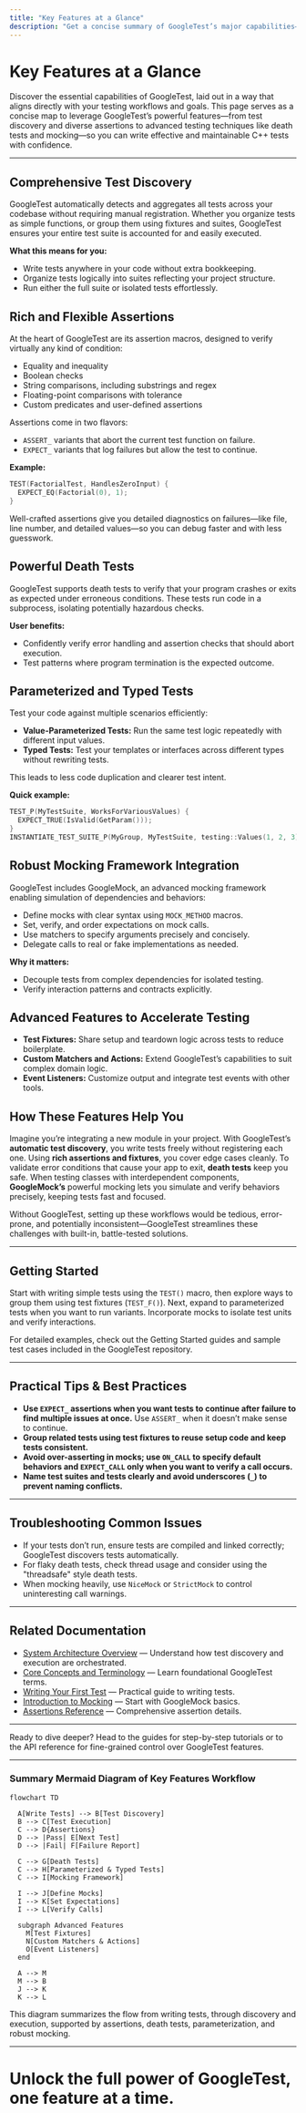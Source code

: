 ```yaml
---
title: "Key Features at a Glance"
description: "Get a concise summary of GoogleTest’s major capabilities—test discovery, diverse assertions, death tests, parameterized and typed tests, robust mocking, and more—mapped directly to user tasks and workflows."
---
```


# Key Features at a Glance

Discover the essential capabilities of GoogleTest, laid out in a way that aligns directly with your testing workflows and goals. This page serves as a concise map to leverage GoogleTest’s powerful features—from test discovery and diverse assertions to advanced testing techniques like death tests and mocking—so you can write effective and maintainable C++ tests with confidence.

---

## Comprehensive Test Discovery

GoogleTest automatically detects and aggregates all tests across your codebase without requiring manual registration. Whether you organize tests as simple functions, or group them using fixtures and suites, GoogleTest ensures your entire test suite is accounted for and easily executed.

**What this means for you:**
- Write tests anywhere in your code without extra bookkeeping.
- Organize tests logically into suites reflecting your project structure.
- Run either the full suite or isolated tests effortlessly.


## Rich and Flexible Assertions

At the heart of GoogleTest are its assertion macros, designed to verify virtually any kind of condition:

- Equality and inequality
- Boolean checks
- String comparisons, including substrings and regex
- Floating-point comparisons with tolerance
- Custom predicates and user-defined assertions

Assertions come in two flavors:
- `ASSERT_` variants that abort the current test function on failure.
- `EXPECT_` variants that log failures but allow the test to continue.

**Example:**
```cpp
TEST(FactorialTest, HandlesZeroInput) {
  EXPECT_EQ(Factorial(0), 1);
}
```

Well-crafted assertions give you detailed diagnostics on failures—like file, line number, and detailed values—so you can debug faster and with less guesswork.


## Powerful Death Tests

GoogleTest supports death tests to verify that your program crashes or exits as expected under erroneous conditions. These tests run code in a subprocess, isolating potentially hazardous checks.

**User benefits:**
- Confidently verify error handling and assertion checks that should abort execution.
- Test patterns where program termination is the expected outcome.


## Parameterized and Typed Tests

Test your code against multiple scenarios efficiently:

- **Value-Parameterized Tests:** Run the same test logic repeatedly with different input values.
- **Typed Tests:** Test your templates or interfaces across different types without rewriting tests.

This leads to less code duplication and clearer test intent.

**Quick example:**
```cpp
TEST_P(MyTestSuite, WorksForVariousValues) {
  EXPECT_TRUE(IsValid(GetParam()));
}
INSTANTIATE_TEST_SUITE_P(MyGroup, MyTestSuite, testing::Values(1, 2, 3));
```


## Robust Mocking Framework Integration

GoogleTest includes GoogleMock, an advanced mocking framework enabling simulation of dependencies and behaviors:

- Define mocks with clear syntax using `MOCK_METHOD` macros.
- Set, verify, and order expectations on mock calls.
- Use matchers to specify arguments precisely and concisely.
- Delegate calls to real or fake implementations as needed.

**Why it matters:**
- Decouple tests from complex dependencies for isolated testing.
- Verify interaction patterns and contracts explicitly.


## Advanced Features to Accelerate Testing

- **Test Fixtures:** Share setup and teardown logic across tests to reduce boilerplate.
- **Custom Matchers and Actions:** Extend GoogleTest’s capabilities to suit complex domain logic.
- **Event Listeners:** Customize output and integrate test events with other tools.


## How These Features Help You

Imagine you’re integrating a new module in your project. With GoogleTest’s **automatic test discovery**, you write tests freely without registering each one. Using **rich assertions and fixtures**, you cover edge cases cleanly. To validate error conditions that cause your app to exit, **death tests** keep you safe. When testing classes with interdependent components, **GoogleMock’s** powerful mocking lets you simulate and verify behaviors precisely, keeping tests fast and focused.

Without GoogleTest, setting up these workflows would be tedious, error-prone, and potentially inconsistent—GoogleTest streamlines these challenges with built-in, battle-tested solutions.


---

## Getting Started

Start with writing simple tests using the `TEST()` macro, then explore ways to group them using test fixtures (`TEST_F()`). Next, expand to parameterized tests when you want to run variants. Incorporate mocks to isolate test units and verify interactions.

For detailed examples, check out the Getting Started guides and sample test cases included in the GoogleTest repository.


---

## Practical Tips & Best Practices

- **Use `EXPECT_` assertions when you want tests to continue after failure to find multiple issues at once.** Use `ASSERT_` when it doesn’t make sense to continue.
- **Group related tests using test fixtures to reuse setup code and keep tests consistent.**
- **Avoid over-asserting in mocks; use `ON_CALL` to specify default behaviors and `EXPECT_CALL` only when you want to verify a call occurs.**
- **Name test suites and tests clearly and avoid underscores (`_`) to prevent naming conflicts.**


---

## Troubleshooting Common Issues

- If your tests don’t run, ensure tests are compiled and linked correctly; GoogleTest discovers tests automatically.
- For flaky death tests, check thread usage and consider using the "threadsafe" style death tests.
- When mocking heavily, use `NiceMock` or `StrictMock` to control uninteresting call warnings.


---

## Related Documentation

- [System Architecture Overview](../architecture_core_concepts/architecture_overview.md) — Understand how test discovery and execution are orchestrated.
- [Core Concepts and Terminology](../architecture_core_concepts/core_concepts_terminology.md) — Learn foundational GoogleTest terms.
- [Writing Your First Test](../../guides/getting-started/writing-first-test.md) — Practical guide to writing tests.
- [Introduction to Mocking](../../guides/getting-started/introduction-to-mocking.md) — Start with GoogleMock basics.
- [Assertions Reference](../../api_reference/core_assertions_matchers/assertions_overview.md) — Comprehensive assertion details.


---

Ready to dive deeper? Head to the guides for step-by-step tutorials or to the API reference for fine-grained control over GoogleTest features.


---

### Summary Mermaid Diagram of Key Features Workflow

```mermaid
flowchart TD

  A[Write Tests] --> B[Test Discovery]
  B --> C[Test Execution]
  C --> D{Assertions}
  D --> |Pass| E[Next Test]
  D --> |Fail| F[Failure Report]

  C --> G[Death Tests]
  C --> H[Parameterized & Typed Tests]
  C --> I[Mocking Framework]

  I --> J[Define Mocks]
  I --> K[Set Expectations]
  I --> L[Verify Calls]

  subgraph Advanced Features
    M[Test Fixtures]
    N[Custom Matchers & Actions]
    O[Event Listeners]
  end

  A --> M
  M --> B
  J --> K
  K --> L
```

This diagram summarizes the flow from writing tests, through discovery and execution, supported by assertions, death tests, parameterization, and robust mocking.


---

# Unlock the full power of GoogleTest, one feature at a time.

